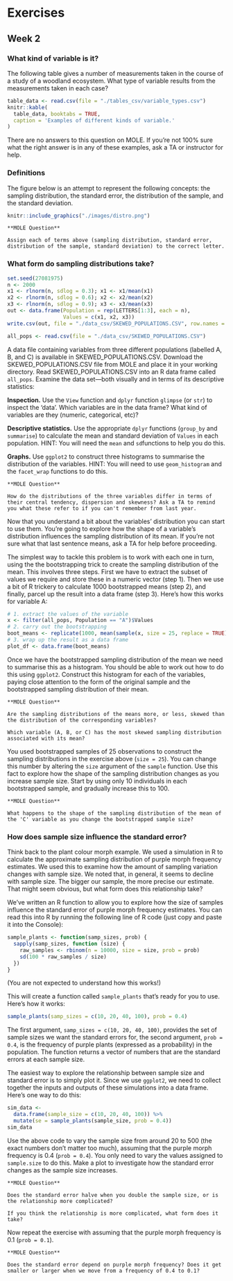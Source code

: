 # Exercises 

## Week 2

### What kind of variable is it?

The following table gives a number of measurements taken in the course of a study of a woodland ecosystem. What type of variable results from the measurements taken in each case?

```r
table_data <- read.csv(file = "./tables_csv/variable_types.csv")
knitr::kable(
  table_data, booktabs = TRUE,
  caption = 'Examples of different kinds of variable.'
)
```

There are no answers to this question on MOLE. If you're not 100% sure what the right answer is in any of these examples, ask a TA or instructor for help.

### Definitions

The figure below is an attempt to represent the following concepts: the sampling distribution, the standard error, the distribution of the sample, and the standard deviation.

```r
knitr::include_graphics("./images/distro.png")
```

```block
**MOLE Question**

Assign each of terms above (sampling distribution, standard error, distribution of the sample, standard deviation) to the correct letter.
```

### What form do sampling distributions take?

```r
set.seed(27081975)
n <- 2000
x1 <- rlnorm(n, sdlog = 0.3); x1 <- x1/mean(x1)
x2 <- rlnorm(n, sdlog = 0.6); x2 <- x2/mean(x2)
x3 <- rlnorm(n, sdlog = 0.9); x3 <- x3/mean(x3)
out <- data.frame(Population = rep(LETTERS[1:3], each = n),
                  Values = c(x1, x2, x3))
write.csv(out, file = "./data_csv/SKEWED_POPULATIONS.CSV", row.names = FALSE)
```

```r
all_pops <- read.csv(file = "./data_csv/SKEWED_POPULATIONS.CSV")
```

A data file containing variables from three different populations (labelled A, B, and C) is available in SKEWED_POPULATIONS.CSV. Download the SKEWED_POPULATIONS.CSV file from MOLE and place it in your working directory. Read SKEWED_POPULATIONS.CSV into an R data frame called `all_pops`. Examine the data set---both visually and in terms of its descriptive statistics:

**Inspection.** Use the `View` function and `dplyr` function `glimpse` (or `str`) to inspect the 'data'. Which variables are in the data frame? What kind of variables are they (numeric, categorical, etc)? 

**Descriptive statistics.** Use the appropriate `dplyr` functions (`group_by` and `summarise`) to calculate the mean and standard deviation of `Values` in each population. HINT: You will need the `mean` and `sd`functions to help you do this.

**Graphs.** Use `ggplot2` to construct three histograms to summarise the distribution of the variables. HINT: You will need to use `geom_histogram` and the `facet_wrap` functions to do this.

```block
**MOLE Question**

How do the distributions of the three variables differ in terms of their central tendency, dispersion and skewness? Ask a TA to remind you what these refer to if you can't remember from last year.  
```

Now that you understand a bit about the variables' distribution you can start to use them. You're going to explore how the shape of a variable's distribution influences the sampling distribution of its mean. If you're not sure what that last sentence means, ask a TA for help before proceeding.

The simplest way to tackle this problem is to work with each one in turn, using the the bootstrapping trick to create the sampling distribution of the mean. This involves three steps. First we have to extract the subset of values we require and store these in a numeric vector (step 1). Then we use a bit of R trickery to calculate 1000 bootstrapped means (step 2), and finally, parcel up the result into a data frame (step 3). Here's how this works for variable A:
```r
# 1. extract the values of the variable
x <- filter(all_pops, Population == "A")$Values
# 2. carry out the bootstrapping
boot_means <- replicate(1000, mean(sample(x, size = 25, replace = TRUE)))
# 3. wrap up the result as a data frame
plot_df <- data.frame(boot_means)
```
Once we have the bootstrapped sampling distribution of the mean we need to summarise this as a histogram. You should be able to work out how to do this using `ggplot2`. Construct this histogram for each of the variables, paying close attention to the form of the original sample and the bootstrapped sampling distribution of their mean.

```block
**MOLE Question**

Are the sampling distributions of the means more, or less, skewed than the distribution of the corresponding variables?

Which variable (A, B, or C) has the most skewed sampling distribution associated with its mean?
```

You used bootstrapped samples of 25 observations to construct the sampling distributions in the exercise above (`size = 25`). You can change this number by altering the `size ` argument of the `sample` function. Use this fact to explore how the shape of the sampling distribution changes as you increase sample size. Start by using only 10 individuals in each bootstrapped sample, and gradually increase this to 100.

```block
**MOLE Question**

What happens to the shape of the sampling distribution of the mean of the 'C' variable as you change the bootstrapped sample size?
```

### How does sample size influence the standard error?

Think back to the plant colour morph example. We used a simulation in R to calculate the approximate sampling distribution of purple morph frequency estimates. We used this to examine how the amount of sampling variation changes with sample size. We noted that, in general, it seems to decline with sample size. The bigger our sample, the more precise our estimate. That might seem obvious, but what form does this relationship take?

We've written an R function to allow you to explore how the size of samples influence the standard error of purple morph frequency estimates. You can read this into R by running the following line of R code (just copy and paste it into the Console):

```r
sample_plants <- function(samp_sizes, prob) {
  sapply(samp_sizes, function (size) {
    raw_samples <- rbinom(n = 10000, size = size, prob = prob)
    sd(100 * raw_samples / size)
  })
}
```

(You are not expected to understand how this works!)

This will create a function called `sample_plants` that's ready for you to use. Here's how it works:
```r
sample_plants(samp_sizes = c(10, 20, 40, 100), prob = 0.4)
```
The first argument, `samp_sizes = c(10, 20, 40, 100)`, provides the set of sample sizes we want the standard errors for, the second argument, `prob = 0.4`, is the frequency of purple plants (expressed as a probability) in the population. The function returns a vector of numbers that are the standard errors at each sample size.

The easiest way to explore the relationship between sample size and standard error is to simply plot it. Since we use `ggplot2`, we need to collect together the inputs and outputs of these simulations into a data frame. Here's one way to do this:
```r
sim_data <- 
  data.frame(sample_size = c(10, 20, 40, 100)) %>% 
  mutate(se = sample_plants(sample_size, prob = 0.4))
sim_data
```

Use the above code to vary the sample size from around 20 to 500 (the exact numbers don't matter too much), assuming that the purple morph frequency is 0.4 (`prob = 0.4`). You only need to vary the values assigned to `sample.size` to do this. Make a plot to investigate how the standard error changes as the sample size increases.

```block
**MOLE Question**

Does the standard error halve when you double the sample size, or is the relationship more complicated? 

If you think the relationship is more complicated, what form does it take?
```

Now repeat the exercise with assuming that the purple morph frequency is 0.1 (`prob = 0.1`).

```block
**MOLE Question**

Does the standard error depend on purple morph frequency? Does it get smaller or larger when we move from a frequency of 0.4 to 0.1?
```



  
